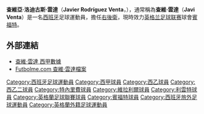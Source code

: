 {{noteta
|G1=laliga
|G2=FAcup
|T=zh-hans:哈维·文塔;zh-hk:查維·雲達;zh-tw:哈維·文塔;
|1=zh-hans:文塔;zh-hk:雲達;zh-tw:文塔;
|2=zh-hans:哈维;zh-hk:查維;zh-tw:哈維;
}}
{{Football player infobox
| playername = 查維·雲達<br>''Javi Venta''
| image = [[File:Javi_Venta.jpg|220px]]
| fullname = 查維亞·洛迪古斯·雲達<br>Javier Rodríguez Venta
| nickname = 
| dateofbirth = {{birth date and age|1975|12|13}} 
| cityofbirth = [[奧維耶多|奧維耶多]]
| countryofbirth = [[西班牙|西班牙]]
| height = {{height|m=1.80}}
| currentclub = [[布伦特福德足球俱乐部|賓福特]]
| clubnumber = 18
| position = [[右後衛|右後衛]]
| youthyears1 = 1995-1996 | youthclubs1 = Romanón
| youthyears2 = 1995-1996 | youthclubs2 = 皇家奧維耶多
| years1 = 1995–1997 | clubs1 = [[皇家奧維耶多|皇家奧維耶多B隊]] | caps1 = | goals1 =
| years2 = 1996–1997 | clubs2 = → [[卢安科水手|卢安科水手]]（外借） | caps2 = 20 | goals2 = 0
| years3 = 1997–1999 | clubs3 = {{tsl|en|Gimnástica de Torrelavega||Gimnástica}} | caps3 = 65 | goals3 = 3
| years4 = 1999–2010 | clubs4 = {{fb team 維拉利爾}} | caps4 = 182 | goals4 = 1
| years5 = 1999–2000 | clubs5 = → {{tsl|en|CD Onda|}}（外借） | caps5 = | goals5 =
| years6 = 2000–2001 | clubs6 = → [[費羅爾競賽會|費羅爾競賽]]（外借） | caps6 = 39 | goals6 = 0
| years7 = 2001–2002 | clubs7 = →  [[特內里費足球俱樂部|特內里費]]（外借） | caps7 = 29 | goals7 = 1
| years8 = 2010–2012 | clubs8 = {{fb team 利雲特}} | caps8 = 59 | goals8 = 1
| years9 = 2012–2013 | clubs9 = {{fb team 維拉利爾}} | caps9 = 15 | goals9 = 0
| years10 = 2013– | clubs10 = [[布伦特福德足球俱乐部|賓福特]] | caps10 = 1 | goals10 = 0 
| pcupdate = 2013年8月17日
}}
'''查維亞·洛迪古斯·雲達'''（'''Javier Rodríguez Venta'''，{{bd|1975年|12月13日|catidx=Venta, Javi}}），通常稱為'''查維·雲達'''（'''Javi Venta'''）是一名[[西班牙|西班牙]]足球運動員，擔任[[右後衛|右後衛]]，現時效力[[英格兰足球联赛|英格兰足球联赛]]球會[[布伦特福德足球俱乐部|賓福特]]。

==外部連結==
*[http://www.lfp.es/historico/primera/plantillas/historial.asp?jug=7030 查維·雲達 西甲數據] {{Wayback|url=http://www.lfp.es/historico/primera/plantillas/historial.asp?jug=7030 |date=20080920122320 }} {{es icon}}
*[http://www.futbolme.com/futbol/jugadores/futbolistas/10430_javi_venta.asp Futbolme.com 查維·雲達檔案] {{Wayback|url=http://www.futbolme.com/futbol/jugadores/futbolistas/10430_javi_venta.asp |date=20090418024840 }} {{es icon}}

{{DEFAULTSORT:Venta, Javi}}
[[Category:西班牙足球運動員|Category:西班牙足球運動員]]
[[Category:西甲球員|Category:西甲球員]]
[[Category:西乙球員|Category:西乙球員]]
[[Category:西乙二球員|Category:西乙二球員]]
[[Category:特內里費球員|Category:特內里費球員]]
[[Category:維拉利爾球員|Category:維拉利爾球員]]
[[Category:利雲特球員|Category:利雲特球員]]
[[Category:英格蘭足球聯賽球員|Category:英格蘭足球聯賽球員]]
[[Category:賓福特球員|Category:賓福特球員]]
[[Category:西班牙旅外足球運動員|Category:西班牙旅外足球運動員]]
[[Category:英格蘭外籍足球運動員|Category:英格蘭外籍足球運動員]]